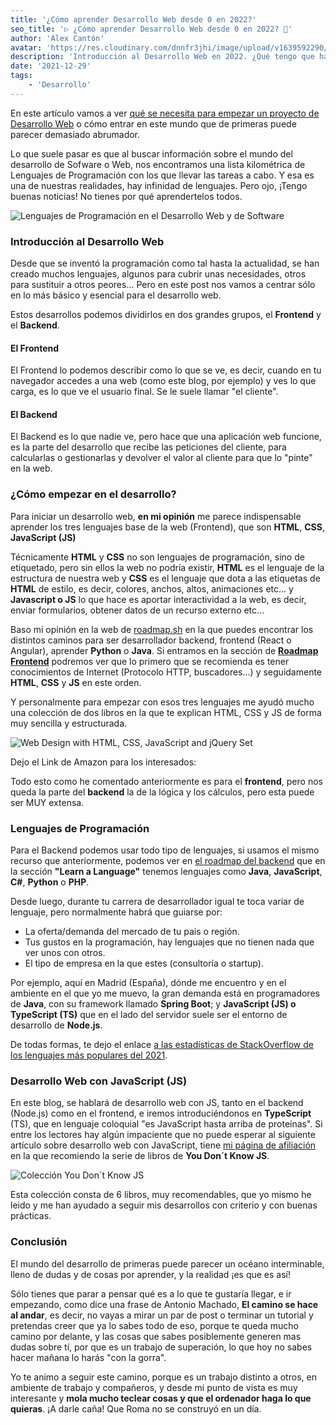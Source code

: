 ```yaml
---
title: '¿Cómo aprender Desarrollo Web desde 0 en 2022?'
seo_title: '▷ ¿Cómo aprender Desarrollo Web desde 0 en 2022? 🎉'
author: 'Alex Cantón'
avatar: 'https://res.cloudinary.com/dnnfr3jhi/image/upload/v1639592290/Blog/alex_r0u07u.webp'
description: 'Introducción al Desarrollo Web en 2022. ¿Qué tengo que hacer para ser desarrollador web? Aprende lo básico para ser programador web 🎉'
date: '2021-12-29'
tags:
    - 'Desarrollo'
---
```


En este artículo vamos a ver <u>qué se necesita para empezar un proyecto de Desarrollo Web</u> o cómo entrar en este mundo que de primeras puede parecer demasiado abrumador.

Lo que suele pasar es que al buscar información sobre el mundo del desarrollo de Sofware o Web, nos encontramos una lista kilométrica de Lenguajes de Programación con los que llevar las tareas a cabo. Y esa es una de nuestras realidades, hay infinidad de lenguajes. Pero ojo, ¡Tengo buenas noticias! No tienes por qué aprendertelos todos.

![Lenguajes de Programación en el Desarrollo Web y de Software](https://res.cloudinary.com/dnnfr3jhi/image/upload/v1640371667/Blog/Posts/empezar-desarrollo-web/programminglanguagecloud_aat5ge.webp)

### Introducción al Desarrollo Web

Desde que se inventó la programación como tal hasta la actualidad, se han creado muchos lenguajes, algunos para cubrir unas necesidades, otros para sustituir a otros peores... Pero en este post nos vamos a centrar sólo en lo más básico y esencial para el desarrollo web.

Estos desarrollos podemos dividirlos en dos grandes grupos, el **Frontend** y el **Backend**.

#### El Frontend

El Frontend lo podemos describir como lo que se ve, es decir, cuando en tu navegador accedes a una web (como este blog, por ejemplo) y ves lo que carga, es lo que ve el usuario final. Se le suele llamar "el cliente".

#### El Backend

El Backend es lo que nadie ve, pero hace que una aplicación web funcione, es la parte del desarrollo que recibe las peticiones del cliente, para calcularlas o gestionarlas y devolver el valor al cliente para que lo "pinte" en la web.

### ¿Cómo empezar en el desarrollo?

Para iniciar un desarrollo web, **en mi opinión** me parece indispensable aprender los tres lenguajes base de la web (Frontend), que son **HTML**, **CSS**, **JavaScript (JS)**

Técnicamente **HTML** y **CSS** no son lenguajes de programación, sino de etiquetado, pero sin ellos la web no podría existir, **HTML** es el lenguaje de la estructura de nuestra web y **CSS** es el lenguaje que dota a las etiquetas de **HTML** de estilo, es decir, colores, anchos, altos, animaciones etc... y **Javascript o JS** lo que hace es aportar interactividad a la web, es decir, enviar formularios, obtener datos de un recurso externo etc...

Baso mi opinión en la web de [roadmap.sh](https://roadmap.sh/) en la que puedes encontrar los distintos caminos para ser desarrollador backend, frontend (React o Angular), aprender **Python** o **Java**. Si entramos en la sección de **[Roadmap Frontend](https://roadmap.sh/frontend)** podremos ver que lo primero que se recomienda es tener conocimientos de Internet (Protocolo HTTP, buscadores...) y seguidamente **HTML**, **CSS** y **JS** en este orden.

Y personalmente para empezar con esos tres lenguajes me ayudó mucho una colección de dos libros <AffiliateLink title="Web Design with HTML, CSS, JavaScript and jQuery Set" link="https://amzn.to/3sHmlHC" /> en la que te explican HTML, CSS y JS de forma muy sencilla y estructurada.

![Web Design with HTML, CSS, JavaScript and jQuery Set](https://res.cloudinary.com/dnnfr3jhi/image/upload/v1639691907/Blog/Posts/empezar-desarrollo-web/41X2i47NXUL._SX435_BO1_204_203_200__asmrdv.webp)

Dejo el Link de Amazon para los interesados: <AffiliateLink title="https://amzn.to/3sHmlHC" link="https://amzn.to/3sHmlHC" />

Todo esto como he comentado anteriormente es para el **frontend**, pero nos queda la parte del **backend** la de la lógica y los cálculos, pero esta puede ser MUY extensa.

### Lenguajes de Programación

Para el Backend podemos usar todo tipo de lenguajes, si usamos el mismo recurso que anteriormente, podemos ver en [el roadmap del backend](https://roadmap.sh/backend) que en la sección **"Learn a Language"** tenemos lenguajes como **Java**, **JavaScript**, **C#**, **Python** o **PHP**.

Desde luego, durante tu carrera de desarrollador igual te toca variar de lenguaje, pero normalmente habrá que guiarse por:

- La oferta/demanda del mercado de tu pais o región.
- Tus gustos en la programación, hay lenguajes que no tienen nada que ver unos con otros.
- El tipo de empresa en la que estes (consultoría o startup).

Por ejemplo, aquí en Madrid (España), dónde me encuentro y en el ambiente en el que yo me muevo, la gran demanda está en programadores de **Java**, con su framework llamado **Spring Boot**; y **JavaScript (JS) o TypeScript (TS)** que en el lado del servidor suele ser el entorno de desarrollo de **Node.js**.

De todas formas, te dejo el enlace [a las estadísticas de StackOverflow de los lenguajes más populares del 2021](https://insights.stackoverflow.com/survey/2021#technology-most-popular-technologies).

### Desarrollo Web con JavaScript (JS)

En este blog, se hablará de desarrollo web con JS, tanto en el backend (Node.js) como en el frontend, e iremos introduciéndonos en **TypeScript** (TS), que en lenguaje coloquial "es JavaScript hasta arriba de proteínas". Si entre los lectores hay algún impaciente que no puede esperar al siguiente artículo sobre desarrollo web con JavaScript, tiene [mi página de afiliación](https://www.alexcantongarcia.es/afiliados) en la que recomiendo la serie de libros de **You Don´t Know JS**.

![Colección You Don´t Know JS](https://res.cloudinary.com/dnnfr3jhi/image/upload/v1640555098/Blog/Posts/empezar-desarrollo-web/you-don-t-know-js-6-volumes-set-original-imaextdbysx8sj9m_rq0t5u.webp)

Esta colección consta de 6 libros, muy recomendables, que yo mismo he leido y me han ayudado a seguir mis desarrollos con criterio y con buenas prácticas.

### Conclusión

El mundo del desarrollo de primeras puede parecer un océano interminable, lleno de dudas y de cosas por aprender, y la realidad ¡es que es así! 

Sólo tienes que parar a pensar qué es a lo que te gustaría llegar, e ir empezando, como dice una frase de Antonio Machado, **El camino se hace al andar**, es decir, no vayas a mirar un par de post o terminar un tutorial y pretendas creer que ya lo sabes todo de eso, porque te queda mucho camino por delante, y las cosas que sabes posiblemente generen mas dudas sobre tí, por que es un trabajo de superación, lo que hoy no sabes hacer mañana lo harás "con la gorra".

Yo te animo a seguir este camino, porque es un trabajo distinto a otros, en ambiente de trabajo y compañeros, y desde mi punto de vista es muy interesante y **mola mucho teclear cosas y que el ordenador haga lo que quieras**. ¡A darle caña! Que Roma no se construyó en un día.